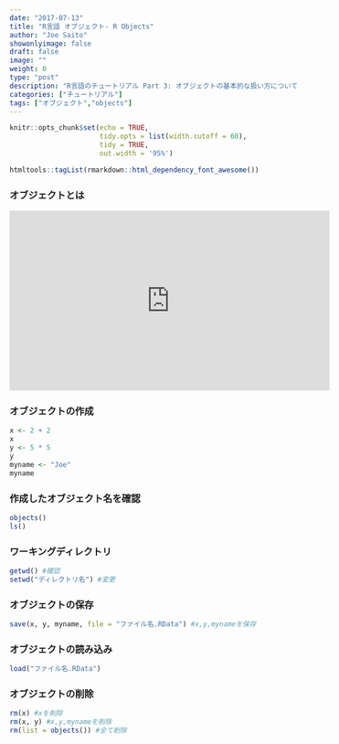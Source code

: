 ```yaml
---
date: "2017-07-13"
title: "R言語 オブジェクト- R Objects"
author: "Joe Saito"
showonlyimage: false
draft: false
image: ""
weight: 0
type: "post"
description: "R言語のチュートリアル Part 3: オブジェクトの基本的な扱い方について話しています。"
categories: ["チュートリアル"]
tags: ["オブジェクト","objects"]
---
```


```r
knitr::opts_chunk$set(echo = TRUE, 
                      tidy.opts = list(width.cutoff = 60),
                      tidy = TRUE, 
                      out.width = '95%')
```

```r
htmltools::tagList(rmarkdown::html_dependency_font_awesome())
```

### オブジェクトとは

<iframe class="center_iframe" width="560" height="315" src="https://www.youtube.com/embed/jjkBsU4AChM" frameborder="0" allowfullscreen></iframe>

### オブジェクトの作成
```r
x <- 2 + 2
x
y <- 5 * 5
y
myname <- "Joe"
myname
```

### 作成したオブジェクト名を確認
```r
objects()
ls()
```

### ワーキングディレクトリ
```r
getwd() #確認
setwd("ディレクトリ名") #変更
```

### オブジェクトの保存
```r
save(x, y, myname, file = "ファイル名.RData") #x,y,mynameを保存
```

### オブジェクトの読み込み
```r
load("ファイル名.RData")
```

### オブジェクトの削除
```r
rm(x) #xを削除
rm(x, y) #x,y,mynameを削除
rm(list = objects()) #全て削除
```

